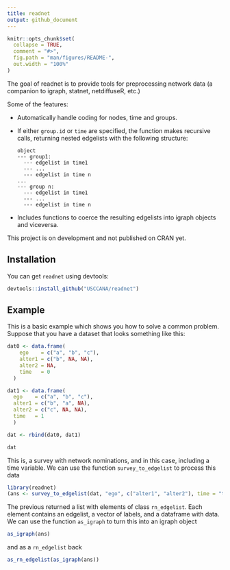 ```yaml
---
title: readnet
output: github_document
---
```


<!-- README.md is generated from README.Rmd. Please edit that file -->

```r
knitr::opts_chunk$set(
  collapse = TRUE,
  comment = "#>",
  fig.path = "man/figures/README-",
  out.width = "100%"
)
```

The goal of readnet is to provide tools for preprocessing network data (a companion to igraph, statnet, netdiffuseR, etc.)


Some of the features:

*   Automatically handle coding for nodes, time and groups.

*   If either `group.id` or `time` are specified, the function makes recursive calls, returning nested edgelists with the following structure:
    
    ```
    object
    --- group1:
      --- edgelist in time1
      --- ...
      --- edgelist in time n
    ...
    --- group n:
      --- edgelist in time1
      --- ...
      --- edgelist in time n
    ```
    
*   Includes functions to coerce the resulting edgelists into igraph objects and viceversa.

This project is on development and not published on CRAN yet.

## Installation

You can get `readnet` using devtools:

```r
devtools::install_github("USCCANA/readnet")
```

## Example

This is a basic example which shows you how to solve a common problem. Suppose that you have a dataset that looks something like this:

```r

dat0 <- data.frame(
    ego    = c("a", "b", "c"),
    alter1 = c("b", NA, NA),
    alter2 = NA,
    time   = 0
  )

dat1 <- data.frame(
  ego    = c("a", "b", "c"),
  alter1 = c("b", "a", NA),
  alter2 = c("c", NA, NA),
  time   = 1
  )

dat <- rbind(dat0, dat1)
```

```r
dat
```

This is, a survey with network nominations, and in this case, including a time variable. We can use the function `survey_to_edgelist` to process this data


```r
library(readnet)
(ans <- survey_to_edgelist(dat, "ego", c("alter1", "alter2"), time = "time"))
```

The previous returned a list with elements of class `rn_edgelist`. Each element contains an edgelist, a vector of labels, and a dataframe with data. We can use the function `as_igraph` to turn this into an igraph object

```r
as_igraph(ans)
```

and as a `rn_edgelist` back

```r
as_rn_edgelist(as_igraph(ans))
```


